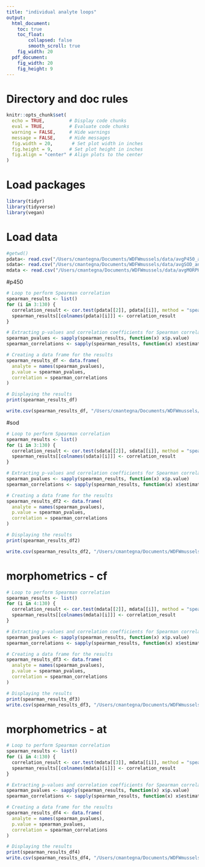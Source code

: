 ```yaml
---
title: "individual analyte loops"
output:
  html_document: 
    toc: true
    toc_float:
        collapsed: false
        smooth_scroll: true
    fig_width: 20
  pdf_document: 
    fig_width: 20
    fig_height: 9
---
```


# Directory and doc rules

```r

knitr::opts_chunk$set(
  echo = TRUE,         # Display code chunks
  eval = TRUE,         # Evaluate code chunks
  warning = FALSE,     # Hide warnings
  message = FALSE,     # Hide messages
  fig.width = 20,       # Set plot width in inches
  fig.height = 9,      # Set plot height in inches
  fig.align = "center" # Align plots to the center
)

```

# Load packages

```r
library(tidyr)
library(tidyverse)
library(vegan)

```

# Load data

```r

#getwd()
pdata<- read.csv("/Users/cmantegna/Documents/WDFWmussels/data/avgP450_analytes.csv")
sdata<- read.csv("/Users/cmantegna/Documents/WDFWmussels/data/avgSOD_analytes.csv")
mdata <- read.csv("/Users/cmantegna/Documents/WDFWmussels/data/avgMORPH_analytes.csv")
```

#p450
```r

# Loop to perform Spearman correlation
spearman_results <- list()
for (i in 3:130) {
  correlation_result <- cor.test(pdata[[2]], pdata[[i]], method = "spearman")
  spearman_results[[colnames(pdata)[i]]] <- correlation_result
}

# Extracting p-values and correlation coefficients for Spearman correlation
spearman_pvalues <- sapply(spearman_results, function(x) x$p.value)
spearman_correlations <- sapply(spearman_results, function(x) x$estimate)

# Creating a data frame for the results
spearman_results_df <- data.frame(
  analyte = names(spearman_pvalues),
  p.value = spearman_pvalues,
  correlation = spearman_correlations
)

# Displaying the results
print(spearman_results_df)

write.csv(spearman_results_df, "/Users/cmantegna/Documents/WDFWmussels/output/tables/p450indvidualCORR.csv", row.names = FALSE)

```

#sod
```r

# Loop to perform Spearman correlation
spearman_results <- list()
for (i in 3:130) {
  correlation_result <- cor.test(sdata[[2]], sdata[[i]], method = "spearman")
  spearman_results[[colnames(sdata)[i]]] <- correlation_result
}

# Extracting p-values and correlation coefficients for Spearman correlation
spearman_pvalues <- sapply(spearman_results, function(x) x$p.value)
spearman_correlations <- sapply(spearman_results, function(x) x$estimate)

# Creating a data frame for the results
spearman_results_df2 <- data.frame(
  analyte = names(spearman_pvalues),
  p.value = spearman_pvalues,
  correlation = spearman_correlations
)

# Displaying the results
print(spearman_results_df2)

write.csv(spearman_results_df2, "/Users/cmantegna/Documents/WDFWmussels/output/tables/CORRECTEDsodindividualCORR.csv", row.names = FALSE)

```

# morphometrics - cf
```r

# Loop to perform Spearman correlation
spearman_results <- list()
for (i in 4:130) {
  correlation_result <- cor.test(mdata[[2]], mdata[[i]], method = "spearman")
  spearman_results[[colnames(mdata)[i]]] <- correlation_result
}

# Extracting p-values and correlation coefficients for Spearman correlation
spearman_pvalues <- sapply(spearman_results, function(x) x$p.value)
spearman_correlations <- sapply(spearman_results, function(x) x$estimate)

# Creating a data frame for the results
spearman_results_df3 <- data.frame(
  analyte = names(spearman_pvalues),
  p.value = spearman_pvalues,
  correlation = spearman_correlations
)

# Displaying the results
print(spearman_results_df3)
write.csv(spearman_results_df3, "/Users/cmantegna/Documents/WDFWmussels/output/tables/cfindividualCORR.csv", row.names = FALSE)

```

# morphometrics - at
```r

# Loop to perform Spearman correlation
spearman_results <- list()
for (i in 4:130) {
  correlation_result <- cor.test(mdata[[3]], mdata[[i]], method = "spearman")
  spearman_results[[colnames(mdata)[i]]] <- correlation_result
}

# Extracting p-values and correlation coefficients for Spearman correlation
spearman_pvalues <- sapply(spearman_results, function(x) x$p.value)
spearman_correlations <- sapply(spearman_results, function(x) x$estimate)

# Creating a data frame for the results
spearman_results_df4 <- data.frame(
  analyte = names(spearman_pvalues),
  p.value = spearman_pvalues,
  correlation = spearman_correlations
)

# Displaying the results
print(spearman_results_df4)
write.csv(spearman_results_df4, "/Users/cmantegna/Documents/WDFWmussels/output/tables/atindividualCORR.csv", row.names = FALSE)

```
